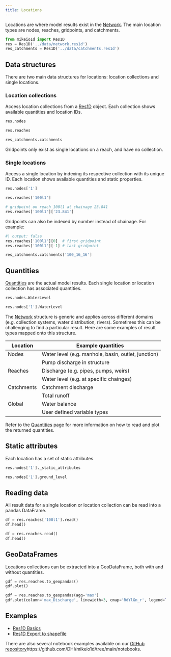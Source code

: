 ```yaml
---
title: Locations
---
```


Locations are where model results exist in the [Network](network.qmd). The main location types are nodes, reaches, gridpoints, and catchments. 

::: {.hidden}
```python
from mikeio1d import Res1D
res = Res1D('../data/network.res1d')
res_catchments = Res1D('../data/catchments.res1d')
```
:::

## Data structures
There are two main data structures for locations: location collections and single locations.

### Location collections
Access location collections from a [Res1D](res1d.qmd) object. Each collection shows available quantities and location IDs.

```python
res.nodes
```

```python
res.reaches
```

```python
res_catchments.catchments
```

::: callout-note
Gridpoints only exist as single locations on a reach, and have no collection.
:::

### Single locations
Access a single location by indexing its respective collection with its unique ID. Each location shows available quantities and static properties.

```python
res.nodes['1']
```

```python
res.reaches['100l1']
```

```python
# gridpoint on reach 100l1 at chainage 23.841
res.reaches['100l1']['23.841']
```

::: callout-tip
Gridpoints can also be indexed by number instead of chainage. For example:
```python
#| output: false
res.reaches['100l1'][0]  # first gridpoint
res.reaches['100l1'][-1] # last gridpoint
```
:::

```python
res_catchments.catchments['100_16_16']
```

## Quantities

[Quantities](quantities.qmd) are the actual model results. Each single location or location collection has associated quantities.

```python
res.nodes.WaterLevel
```
```python
res.nodes['1'].WaterLevel
```

::: {.callout-tip collapse="true" title="Can't find a which location a quantity belongs to?"}
The [Network](network.qmd) structure is generic and applies across different domains (e.g. collection systems, water distribution, rivers). Sometimes this can be challenging to find a particular result. Here are some examples of result types mapped onto this structure.

| Location  | Example quantities |
|-----------|--------------------|
|Nodes      | Water level (e.g. manhole, basin, outlet, junction) |
|           | Pump discharge in structure |
|Reaches    | Discharge (e.g. pipes, pumps, weirs) |
|           | Water level (e.g. at specific chainges) |
|Catchments | Catchment discharge |
|           | Total runoff |
|Global     | Water balance |
|           | User defined variable types |
:::

Refer to the [Quantities](quantities.qmd) page for more information on how to read and plot the returned quantities.

## Static attributes
Each location has a set of static attributes.

```python
res.nodes['1']._static_attributes
```

```python
res.nodes['1'].ground_level
```


## Reading data
All result data for a single location or location collection can be read into a pandas DataFrame.
```python
df = res.reaches['100l1'].read()
df.head()
```
```python
df = res.reaches.read()
df.head()
```

## GeoDataFrames

Locations collections can be extracted into a GeoDataFrame, both with and without quantities.

```python
gdf = res.reaches.to_geopandas()
gdf.plot()
```

```python
gdf = res.reaches.to_geopandas(agg='max')
gdf.plot(column='max_Discharge', linewidth=3, cmap='RdYlGn_r', legend=True)
```

## Examples

- [Res1D Basics](../examples/res1d_basic.qmd)
- [Res1D Export to shapefile](../examples/res1d_export_to_shapefile.qmd)

::: callout-tip
There are also several notebook examples available on our [GitHub repository]()https://github.com/DHI/mikeio1d/tree/main/notebooks.
:::
